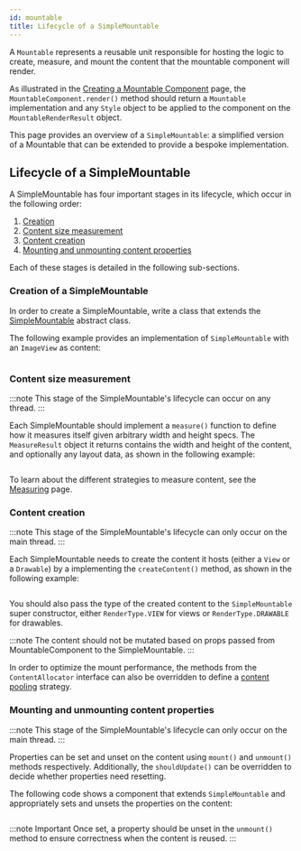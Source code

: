```yaml
---
id: mountable
title: Lifecycle of a SimpleMountable
---
```


A `Mountable` represents a reusable unit responsible for hosting the logic to create, measure, and mount the content that the mountable component will render.

As illustrated in the [Creating a Mountable Component](mountable-component.mdx#creating-a-mountable-component) page, the `MountableComponent.render()` method should return a `Mountable` implementation and any `Style` object to be applied to the component on the `MountableRenderResult` object.

This page provides an overview of a `SimpleMountable`: a simplified version of a Mountable that can be extended to provide a bespoke implementation.

## Lifecycle of a SimpleMountable

A SimpleMountable has four important stages in its lifecycle, which occur in the following order:

1. [Creation](#creation-of-a-mountable)
1. [Content size measurement](#content-size-measurement)
1. [Content creation](#content-creation)
1. [Mounting and unmounting content properties](#mounting-and-unmounting-content-properties)

Each of these stages is detailed in the following sub-sections.

### Creation of a SimpleMountable

In order to create a SimpleMountable, write a class that extends the [SimpleMountable](https://fburl.com/simplemountable) abstract class.

The following example provides an implementation of `SimpleMountable` with an `ImageView` as content:

```kotlin file=sample/src/main/java/com/facebook/samples/litho/kotlin/mountables/SimpleImageViewComponent.kt start=start_simple_mountable_example end=end_simple_mountable_example
```

### Content size measurement

:::note
This stage of the SimpleMountable's lifecycle can occur on any thread.
:::

Each SimpleMountable should implement a `measure()` function to define how it measures itself given arbitrary width and height specs. The `MeasureResult` object it returns contains the width and height of the content, and optionally any layout data, as shown in the following example:

```kotlin file=sample/src/main/java/com/facebook/samples/litho/kotlin/mountables/bindto/ImageViewComponent.kt start=measure_example_start end=measure_example_end
```

To learn about the different strategies to measure content, see the [Measuring](mountable-measuring.mdx) page.

### Content creation

:::note
This stage of the SimpleMountable's lifecycle can only occur on the main thread.
:::

Each SimpleMountable needs to create the content it hosts (either a `View` or a `Drawable`) by a implementing the `createContent()` method, as shown in the following example:

```kotlin file=sample/src/main/java/com/facebook/samples/litho/kotlin/mountables/bindto/ImageViewComponent.kt start=create_content_example_start end=create_content_example_end
```

You should also pass the type of the created content to the `SimpleMountable` super constructor, either `RenderType.VIEW` for views or `RenderType.DRAWABLE` for drawables.

:::note
The content should not be mutated based on props passed from MountableComponent to the SimpleMountable.
:::

In order to optimize the mount performance, the methods from the `ContentAllocator` interface can also be overridden to define a [content pooling](mountable-preallocation.mdx) strategy.

### Mounting and unmounting content properties

:::note
This stage of the SimpleMountable's lifecycle can only occur on the main thread.
:::

Properties can be set and unset on the content using `mount()` and `unmount()` methods respectively. Additionally, the `shouldUpdate()` can be overridden to decide whether properties need resetting.

The following code shows a component that extends `SimpleMountable` and appropriately sets and unsets the properties on the content:

```kotlin file=sample/src/main/java/com/facebook/samples/litho/kotlin/mountables/bindto/ImageViewComponent.kt start=mount_unmount_example_start end=mount_unmount_example_end
```

:::note Important
Once set, a property should be unset in the `unmount()` method to ensure correctness when the content is reused.
:::
